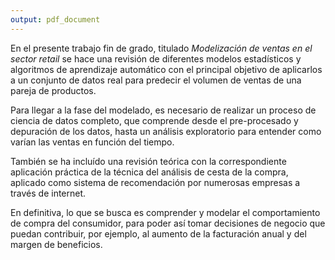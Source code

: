 ```yaml
---
output: pdf_document
---
```



En el presente trabajo fin de grado, titulado *Modelización de ventas en el sector retail* se hace una revisión de diferentes modelos estadísticos y algoritmos de aprendizaje automático con el principal objetivo de aplicarlos a un conjunto de datos real para predecir el volumen de ventas de una pareja de productos.

Para llegar a la fase del modelado, es necesario de realizar un proceso de ciencia de datos completo, que comprende desde el pre-procesado y depuración de los datos, hasta un análisis exploratorio para entender como varían las ventas en función del tiempo.

También se ha incluído una revisión teórica con la correspondiente aplicación práctica de la técnica del análisis de cesta de la compra, aplicado como sistema de recomendación por numerosas empresas a través de internet.

En definitiva, lo que se busca es comprender y modelar el comportamiento de compra del consumidor, para poder así tomar decisiones de negocio que puedan contribuir, por ejemplo, al aumento de la facturación anual y del margen de beneficios.